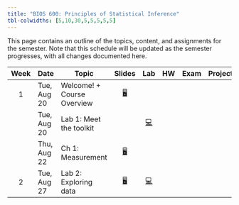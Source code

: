 ```yaml
---
title: "BIOS 600: Principles of Statistical Inference"
tbl-colwidths: [5,10,30,5,5,5,5,5]
---
```


This page contains an outline of the topics, content, and assignments for the semester. Note that this schedule will be updated as the semester progresses, with all changes documented here.

::: column-screen-inset-right

| Week | Date | Topic | Slides | Lab | HW | Exam | Project | 
|:------:|--------|--------|:------:|:------:|:------:|:------:|:------:|
|   1  | Tue, Aug 20 | Welcome! + Course Overview |                    [🖥️](/slides/lec-1.html) |                                                                              |     |      |         |
|   | Tue, Aug 20 | Lab 1: Meet the toolkit    |        |                        [💻](/labs/lab-1.html "Lab 1 Instructions"){aria-label="Lab 1 instructions"}  |  |      |         |
|      | Thu, Aug 22 | Ch 1: Measurement          | [🖥️](/slides/lec2-measure-ch1-speaker.html "Lecture slides"){aria-label="Lecture 1 slides"} |                                                                              |     |      |         |
| 2 | Tue, Aug 27 | Lab 2: Exploring data      |              [🖥️](/slides/lab-1.html "Lab slides"){aria-label="Lab 1 slides"}               |               [💻](/labs/lab-1.html "Lab instructions"){aria-label="Lab 1 instructions"}  |     |      |         |

:::